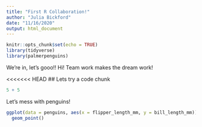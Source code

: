 ```yaml
---
title: "First R Collaboration!"
author: "Julia Bickford"
date: "11/16/2020"
output: html_document
---
```


```r
knitr::opts_chunk$set(echo = TRUE)
library(tidyverse)
library(palmerpenguins)
```
We're in, let's gooo!!
Hi! Team work makes the dream work! 

<<<<<<< HEAD
## Lets try a code chunk 

```r
5 + 5 
```

Let's mess with penguins!

```r
ggplot(data = penguins, aes(x = flipper_length_mm, y = bill_length_mm)) +
  geom_point()
```

